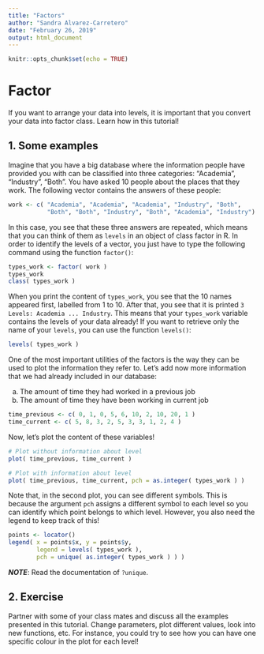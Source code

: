 ```yaml
---
title: "Factors"
author: "Sandra Alvarez-Carretero"
date: "February 26, 2019"
output: html_document
---
```


```r
knitr::opts_chunk$set(echo = TRUE)
```

# Factor
If you want to arrange your data into levels, it is important that you convert your data into factor class. Learn how in this tutorial!

## 1. Some examples

Imagine that you have a big database where the information people have provided you with can be classified into three categories: "Academia", "Industry", "Both". You have asked 10 people about the places that they work. The following vector contains the answers of these people:

```r
work <- c( "Academia", "Academia", "Academia", "Industry", "Both",
           "Both", "Both", "Industry", "Both", "Academia", "Industry")
```

In this case, you see that these three answers are repeated, which means that you can think of them as `levels` in an object of class factor in R. In order to identify the levels of a vector, you just have to type the following command using the function `factor()`:

```r
types_work <- factor( work )
types_work
class( types_work )
```

When you print the content of `types_work`, you see that the 10 names appeared first, labelled from 1 to 10. After that, you see that it is printed `3 Levels: Academia ... Industry`. This means that your `types_work` variable contains the levels of your data already!
If you want to retrieve only the name of your `levels`, you can use the function `levels()`:
```r
levels( types_work )
```

One of the most important utilities of the factors is the way they can be used to plot the information they refer to. Let's add now more information that we had already included in our database:   

   a) The amount of time they had worked in a previous job   
   b) The amount of time they have been working in current job   

```r
time_previous <- c( 0, 1, 0, 5, 6, 10, 2, 10, 20, 1 )
time_current <- c( 5, 8, 3, 2, 5, 3, 3, 1, 2, 4 )
```

Now, let's plot the content of these variables!

```r
# Plot without information about level
plot( time_previous, time_current )

# Plot with information about level
plot( time_previous, time_current, pch = as.integer( types_work ) )

```

Note that, in the second plot, you can see different symbols. This is because the argument `pch` assigns a different symbol to each level so you can identify which point belongs to which level. However, you also need the legend to keep track of this!

```r
points <- locator()
legend( x = points$x, y = points$y,
        legend = levels( types_work ),
        pch = unique( as.integer( types_work ) ) )
```

***NOTE***: Read the documentation of `?unique`.

## 2. Exercise
Partner with some of your class mates and discuss all the examples presented in this tutorial. Change parameters, plot different values, look into new functions, etc. For instance, you could try to see how you can have one specific colour in the plot for each level!


